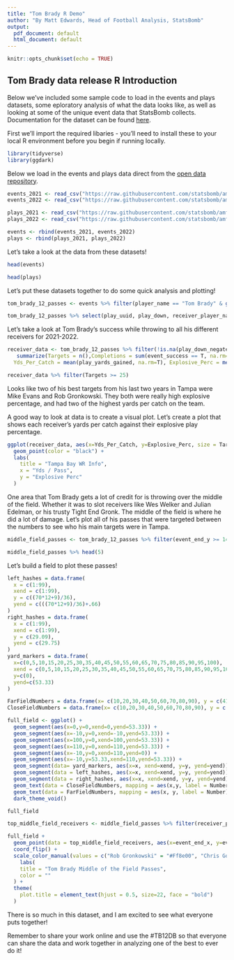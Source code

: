 ```yaml
---
title: "Tom Brady R Demo"
author: "By Matt Edwards, Head of Football Analysis, StatsBomb"
output:
  pdf_document: default
  html_document: default
---
```


```r
knitr::opts_chunk$set(echo = TRUE)
```

## Tom Brady data release R Introduction

Below we've included some sample code to load in the events and plays datasets, some eploratory analysis of what the data looks like, as well as looking at some of the unique event data that StatsBomb collects. Documentation for the dataset can be found [here](https://github.com/statsbomb/amf-open-data/tree/main/doc).

First we'll import the required libaries - you'll need to install these to your local R environment before you begin if running locally.


```r
library(tidyverse)
library(ggdark)
```

Below we load in the events and plays data direct from the [open data repository](https://github.com/statsbomb/amf-open-data).

```r
events_2021 <- read_csv("https://raw.githubusercontent.com/statsbomb/amf-open-data/main/data/events/tb12_events_dataset_2021_2022.csv")
events_2022 <- read_csv("https://raw.githubusercontent.com/statsbomb/amf-open-data/main/data/events/tb12_events_dataset_2022_2023.csv")

plays_2021 <- read_csv("https://raw.githubusercontent.com/statsbomb/amf-open-data/main/data/plays/tb12_plays_dataset_2021_2022.csv")
plays_2022 <- read_csv("https://raw.githubusercontent.com/statsbomb/amf-open-data/main/data/plays/tb12_plays_dataset_2022_2023.csv")

events <- rbind(events_2021, events_2022)
plays <- rbind(plays_2021, plays_2022)
```

Let's take a look at the data from these datasets!

```r
head(events)

head(plays)
```

Let's put these datasets together to do some quick analysis and plotting!

```r
tom_brady_12_passes <- events %>% filter(player_name == "Tom Brady" & grepl("Pass",event_types) & !grepl("Fake Pass",event_types)) %>% merge(plays, by = "play_uuid")

tom_brady_12_passes %>% select(play_uuid, play_down, receiver_player_name) %>% head(5)
```

Let's take a look at Tom Brady's success while throwing to all his different receivers for 2021-2022.

```r
receiver_data <- tom_brady_12_passes %>% filter(!is.na(play_down_negated)) %>% group_by(receiver_player_name) %>% drop_na(receiver_player_name) %>%
   summarize(Targets = n(),Completions = sum(event_success == T, na.rm=T), Comp_Perc = mean(event_success, na.rm=T),
  Yds_Per_Catch = mean(play_yards_gained, na.rm=T), Explosive_Perc = mean(play_yards_gained >= 15, na.rm=T))  %>% arrange(desc(Targets))

receiver_data %>% filter(Targets >= 25)
```

Looks like two of his best targets from his last two years in Tampa were Mike Evans and Rob Gronkowski. They both were really high explosive percentage, and had two of the highest yards per catch on the team.

A good way to look at data is to create a visual plot. Let's create a plot that shows each receiver's yards per catch against their explosive play percentage.

```r
ggplot(receiver_data, aes(x=Yds_Per_Catch, y=Explosive_Perc, size = Targets)) +
  geom_point(color = "black") +
  labs(
    title = "Tampa Bay WR Info",
    x = "Yds / Pass",
    y = "Explosive Perc"
  )
```

One area that Tom Brady gets a lot of credit for is throwing over the middle of the field. Whether it was to slot receivers like Wes Welker and Julian Edelman, or his trusty Tight End Gronk. The middle of the field is where he did a lot of damage. Let's plot all of his passes that were targeted between the numbers to see who his main targets were in Tampa.

```r
middle_field_passes <- tom_brady_12_passes %>% filter(event_end_y >= 14 & event_end_y <= 39)

middle_field_passes %>% head(5)
```

Let's build a field to plot these passes!

```r
left_hashes = data.frame(
  x = c(1:99),
  xend = c(1:99), 
  y = c((70*12+9)/36),
  yend = c(((70*12+9)/36)+.66)
)
right_hashes = data.frame(
  x = c(1:99),
  xend = c(1:99), 
  y = c(29.09),
  yend = c(29.75)
)
yard_markers = data.frame(
  x=c(0,5,10,15,20,25,30,35,40,45,50,55,60,65,70,75,80,85,90,95,100),
  xend = c(0,5,10,15,20,25,30,35,40,45,50,55,60,65,70,75,80,85,90,95,100),
  y=c(0),
  yend=c(53.33)
)

FarFieldNumbers = data.frame(x= c(10,20,30,40,50,60,70,80,90), y = c(41.33), Number = c(10,20,30,40,50,40,30,20,10))
CloseFieldNumbers = data.frame(x= c(10,20,30,40,50,60,70,80,90), y = c(12), Number = c(10,20,30,40,50,40,30,20,10))

full_field <- ggplot() +
  geom_segment(aes(x=0,y=0,xend=0,yend=53.33)) +
  geom_segment(aes(x=-10,y=0,xend=-10,yend=53.33)) +
  geom_segment(aes(x=100,y=0,xend=100,yend=53.33)) +
  geom_segment(aes(x=110,y=0,xend=110,yend=53.33)) +
  geom_segment(aes(x=-10,y=0,xend=110,yend=0)) +
  geom_segment(aes(x=-10,y=53.33,xend=110,yend=53.33)) +
  geom_segment(data= yard_markers, aes(x=x, xend=xend, y=y, yend=yend)) +
  geom_segment(data = left_hashes, aes(x=x, xend=xend, y=y, yend=yend)) +
  geom_segment(data = right_hashes, aes(x=x, xend=xend, y=y, yend=yend)) +
  geom_text(data = CloseFieldNumbers, mapping = aes(x,y, label = Number), colour = "#FFFFFF", size = 8,) + ##These are the Numbers on the field
  geom_text(data = FarFieldNumbers, mapping = aes(x, y, label = Number), colour = "#FFFFFF", size = 8, angle = 180) +
  dark_theme_void()

full_field
```

```r
top_middle_field_receivers <- middle_field_passes %>% filter(receiver_player_name %in% c("Rob Gronkowski", "Chris Godwin", "Mike Evans", "Cameron Brate", "Russell Gage"))

full_field +
  geom_point(data = top_middle_field_receivers, aes(x=event_end_x, y=event_end_y, color = receiver_player_name)) +
  coord_flip() +
  scale_color_manual(values = c("Rob Gronkowski" = "#Ff8e00", "Chris Godwin" = "#c247ff", "Mike Evans" = "#00f6ff", "Cameron Brate" = "#Fffb00", "Russell Gage" = "#FFFFFF")) +
    labs(
    title = "Tom Brady Middle of the Field Passes",
    color = ""
  ) +
  theme(
    plot.title = element_text(hjust = 0.5, size=22, face = "bold")
  )
```

There is so much in this dataset, and I am excited to see what everyone puts together! 

Remember to share your work online and use the #TB12DB so that everyone can share the data and work together in analyzing one of the best to ever do it! 

